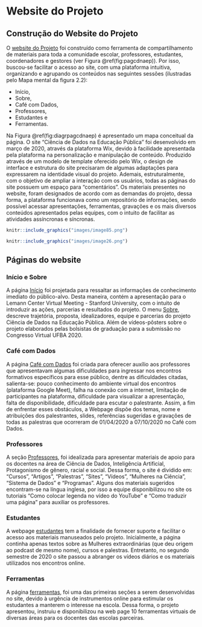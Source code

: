 #  Website do Projeto {#website}

## Construção do Website do Projeto {#cwebp}
O [website do Projeto](https://cienciadedadosep.wixsite.com/cdep/sobre) foi construído como ferramenta de compartilhamento de materiais para toda a comunidade escolar, professores, estudantes, coordenadores e gestores (ver Figura \@ref(fig:pagcdnaep)). Por isso, buscou-se facilitar o acesso ao site, com uma
plataforma intuitiva, organizando e agrupando os conteúdos nas seguintes sessões
(ilustradas pelo Mapa mental da figura 2.2):

- Início,
- Sobre,
- Café com Dados,
- Professores,
- Estudantes e 
- Ferramentas. 

Na Figura \@ref(fig:diagrpagcdnaep) é apresentado um mapa conceitual da página.
O site “Ciência de Dados na Educação Pública” foi desenvolvido em março de 2020, através da plataforma Wix, devido à facilidade apresentada pela plataforma na personalização e manipulação de conteúdo. Produzido através de um modelo de template oferecido pelo Wix, o design de interface e estrutura do site precisaram de algumas adaptações para expressarem na identidade visual do projeto. Ademais, estruturalmente, com o objetivo de ampliar a interação com os usuários, todas as páginas do site possuem um espaço para "comentários".
Os materiais presentes no website, foram designados de acordo com as demandas do projeto, dessa forma, a plataforma funcionava como um repositório de informações, sendo possível acessar apresentações, ferramentas, gravações e os mais diversos conteúdos apresentados pelas equipes, com o intuito de facilitar as atividades assíncronas e síncronas. 


```r
knitr::include_graphics("images/image85.png")
```




```r
knitr::include_graphics("images/image26.png")
```



## Páginas do website

### Início e Sobre {-}

A página [Início](https://cienciadedadosep.wixsite.com/cdep) foi projetada para ressaltar as informações de conhecimento imediato do público-alvo. Desta maneira, contém a apresentação para o Lemann Center Virtual Meeting - Stanford University, com o intuito de introduzir as ações, parcerias e resultados do projeto. 
O menu [Sobre](https://cienciadedadosep.wixsite.com/cdep/sobre), descreve trajetória, proposta, idealizadores, equipe e parcerias do projeto Ciência de Dados na Educação Pública. Além de vídeos-pôsters sobre o projeto elaborados pelas bolsistas de graduação para a submissão no Congresso Virtual UFBA 2020.

### Café com Dados {-}

A página [Café com Dados](https://cienciadedadosep.wixsite.com/cafecomdados)  foi criada para oferecer auxílio aos professores que apresentavam algumas dificuldades para ingressar nos encontros formativos
específicos para esse público, dentre as dificuldades citadas, salienta-se: pouco conhecimento do ambiente virtual dos encontros (plataforma Google Meet), falha na conexão com a internet, limitação de participantes na plataforma, dificuldade para visualizar a apresentação, falta de disponibilidade, dificuldade para escutar o palestrante.
Assim, a fim de enfrentar esses obstáculos, a Webpage dispõe dos temas, nome e atribuições dos palestrantes, slides, referências sugeridas e gravações de todas as palestras que ocorreram de 01/04/2020 a 07/10/2020 no Café com Dados.

### Professores {-}

A seção [Professores](https://cienciadedadosep.wixsite.com/professores), foi idealizada para apresentar materiais de apoio para os docentes na área de Ciência de Dados, Inteligência Artificial, Protagonismo de gênero, racial
e social. Dessa forma, o site é dividido em: “Cursos”, “Artigos”, “Palestras”, “Sites”, “Vídeos”, “Mulheres na Ciência”, “Sistema de Dados” e “Programas”.
Alguns dos materiais sugeridos encontram-se na língua inglesa, por isso a equipe disponibilizou no site os tutoriais “Como colocar legenda no vídeo do YouTube” e “Como traduzir uma página” para auxiliar os professores.

### Estudantes {-}

A webpage [estudantes](https://cienciadedadosep.wixsite.com/estudantes) tem a finalidade de fornecer suporte e facilitar o acesso aos materiais manuseados pelo projeto. Inicialmente, a página continha apenas textos sobre as Mulheres extraordinárias (que deu origem ao podcast de mesmo
nome), cursos e palestras. Entretanto, no segundo semestre de 2020 o site passou a abranger os vídeos diários e os materiais utilizados nos encontros online. 

### Ferramentas {-}

A página [ferramentas](https://cienciadedadosep.wixsite.com/cdep/ferramentas), foi uma das primeiras seções a serem desenvolvidas no site, devido à urgência de instrumentos online para estimular os estudantes a manterem o interesse na escola. Dessa forma, o projeto apresentou, instruiu e disponibilizou na web page 10 ferramentas virtuais de diversas áreas para os docentes das escolas parceiras. 


